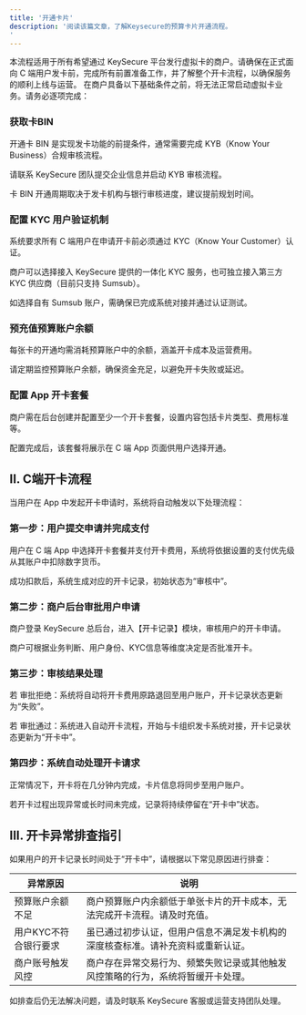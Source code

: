 ```yaml
---
title: '开通卡片'
description: '阅读该篇文章，了解Keysecure的预算卡片开通流程。
'
---
```


本流程适用于所有希望通过 KeySecure 平台发行虚拟卡的商户。请确保在正式面向 C 端用户发卡前，完成所有前置准备工作，并了解整个开卡流程，以确保服务的顺利上线与运营。
在商户具备以下基础条件之前，将无法正常启动虚拟卡业务。请务必逐项完成：

### 获取卡BIN
开通卡 BIN 是实现发卡功能的前提条件，通常需要完成 KYB（Know Your Business）合规审核流程。

请联系 KeySecure 团队提交企业信息并启动 KYB 审核流程。

卡 BIN 开通周期取决于发卡机构与银行审核进度，建议提前规划时间。

### 配置 KYC 用户验证机制
系统要求所有 C 端用户在申请开卡前必须通过 KYC（Know Your Customer）认证。

商户可以选择接入 KeySecure 提供的一体化 KYC 服务，也可独立接入第三方 KYC 供应商（目前只支持 Sumsub）。

如选择自有 Sumsub 账户，需确保已完成系统对接并通过认证测试。

### 预充值预算账户余额
每张卡的开通均需消耗预算账户中的余额，涵盖开卡成本及运营费用。

请定期监控预算账户余额，确保资金充足，以避免开卡失败或延迟。

### 配置 App 开卡套餐
商户需在后台创建并配置至少一个开卡套餐，设置内容包括卡片类型、费用标准等。

配置完成后，该套餐将展示在 C 端 App 页面供用户选择开通。

## II. C端开卡流程
当用户在 App 中发起开卡申请时，系统将自动触发以下处理流程：

### 第一步：用户提交申请并完成支付
用户在 C 端 App 中选择开卡套餐并支付开卡费用，系统将依据设置的支付优先级从其账户中扣除数字货币。

成功扣款后，系统生成对应的开卡记录，初始状态为“审核中”。

### 第二步：商户后台审批用户申请
商户登录 KeySecure 总后台，进入【开卡记录】模块，审核用户的开卡申请。

商户可根据业务判断、用户身份、KYC信息等维度决定是否批准开卡。

### 第三步：审核结果处理
若 审批拒绝：系统将自动将开卡费用原路退回至用户账户，开卡记录状态更新为“失败”。

若 审批通过：系统进入自动开卡流程，开始与卡组织发卡系统对接，开卡记录状态更新为“开卡中”。

### 第四步：系统自动处理开卡请求
正常情况下，开卡将在几分钟内完成，卡片信息将同步至用户账户。

若开卡过程出现异常或长时间未完成，记录将持续停留在“开卡中”状态。

## III. 开卡异常排查指引
如果用户的开卡记录长时间处于“开卡中”，请根据以下常见原因进行排查：

| 异常原因 | 说明 |
|------|------|
| 预算账户余额不足 | 商户预算账户内余额低于单张卡片的开卡成本，无法完成开卡流程。请及时充值。 |
| 用户KYC不符合银行要求 | 虽已通过初步认证，但用户信息不满足发卡机构的深度核查标准。请补充资料或重新认证。 |
| 商户账号触发风控 | 商户存在异常交易行为、频繁失败记录或其他触发风控策略的行为，系统将暂缓开卡处理。 |



如排查后仍无法解决问题，请及时联系 KeySecure 客服或运营支持团队处理。






